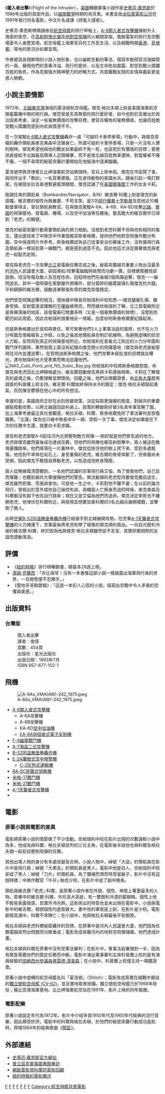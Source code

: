 {{Infobox Book 
| name          = 闖入者出擊
| title_orig    =  '''Flight of the Intruder'''
| translator    = 
| image         = [[File:Flight_of_the_intruder.jpg|160px]]
| image_caption = 英文版平裝口袋書封面。
| author        = [[史蒂芬·庫恩斯|史蒂芬·庫恩斯]]
| country       = [[美國|美國]]
| language      = [[英文|英文]]
| genre         = [[軍事小說|軍事小說]]、[[冒險小說|冒險小說]]、[[驚悚小說|驚悚小說]]、[[歷史小說|歷史小說]]
| publisher     = {{Link-en|美國海軍學會|United States Naval Institute}}出版社（精裝）<br />[[口袋書店|口袋書]]出版社（平裝）
| release_date  = 1986年
| media_type    = 紙本（[[精裝|精裝]]、[[平裝|平裝]]）
| isbn          = 美國發行英文版<br />ISBN 0-87021-200-1（精裝）<br />ISBN 0-671-72470-3（平裝）
}}

《'''闖入者出擊'''》（Flight of the Intruder），[[美國|美國]]暢銷軍事小說作家[[史蒂芬·庫恩斯|史蒂芬·庫恩斯]]於1986年出版的首部作品，以[[越南戰爭|越南戰爭]]時期的{{Link-en|美國海軍飛行員|United States Naval Aviator}}為背景。本書並由[[派拉蒙電影公司|派拉蒙電影公司]]在1991年發行同名電影，中文片名或譯《捍衛入侵者》。

史蒂芬·庫恩斯帶領讀者從[[航空母艦|航空母艦]]的飛行甲板上，[[A-6入侵者式攻擊機|A-6闖入者式攻擊機]]彈射升入海面的夜空，在[[高射砲|高射砲]][[曳光彈|曳光彈]]及[[地對空飛彈|地對空飛彈]]的火網間穿梭。風馳電掣的飛行及空戰場面令人身歷其境。航空母艦上海軍官兵的工作及生活、以及越戰時期[[香港|香港]]、[[菲律賓|菲律賓]]{{Link-en
|蘇比克灣海軍基地|U.S. Naval Base Subic Bay}}、{{Link-en|丘比岬海軍航空基地|Naval Air Station Cubi Point}}等地的景況亦如實呈現。

作者塑造各個鮮明的小說人物形象，也以幽默生動的筆法，描寫年輕飛官活潑嬉鬧的一面，展現他們的青春洋溢、飛行的愛好，以及生命危如晨露、對受到戰火蹂躪百姓的負疚，作為克服強大精神壓力的紓解方式。共患難戰友間的友情與義氣更是感人肺腑。

== 小說主要情節 ==
1972年，[[北越|北越]][[北部灣|東京灣]]海域的夏洛號航空母艦。傑克·格拉夫頓上尉是美國海軍航空隊艦載機中隊的飛行員。傑克曾是天真無邪的飛行愛好者，如今他對於高層出於政治因素考慮，決定一些毫無價值的攻擊目標，使官兵犧牲的毫無價值，也讓百姓飽受戰火蹂躪而感到內疚與憤懣不平。

在一次駕駛[[A-6入侵者式攻擊機|A-6闖入者式攻擊機]]轟炸一處「可疑的卡車停車場」行動中，與傑克搭檔的轟炸領航員麥克弗森中流彈身亡。所謂可疑的卡車停車場，只是一片沒有人煙的樹林。傑克希望他與他的戰友如果最終不免一死，也該死於有價值的目標；更應該直接給予北越最高領導人迎頭痛擊，而不是南北越百姓無辜遭殃，對當權者不痛不癢。一個不尋常的秘密突襲計畫開始在他腦海中逐漸醞釀。

夏洛號停靠菲律賓丘比岬海軍航空站碼頭時，官兵上岸休假。傑克在{{tsl|en|Olongapo City|奧隆阿波市}}市區鬧了事，與同伴出手「教訓」一名穿著便服、正在虐待動物的美國水兵，隨後引起一場打群架。在被朋友拉去香港暫避風頭期間，傑克認識了在[[美國駐外機構列表|美國領事館]]工作的女友卡莉。

剛調任來的領航員（Bombardier/Navigator，B/N）維吉爾·科爾上尉是傑克的新搭檔。維吉爾的個性內斂嚴肅、不苟言笑，是3次[[飛行優異十字勳章|飛行優異十字勳章]]及其他近10種勳獎章得主，曾任領航員教官。在與傑克駕駛A-6A、A-6B、KA-6D攻擊[[北越|北越]]、[[寮國|寮國]]的飛彈基地、發電廠、機場、以及空中加油等任務後。藝高膽大的維吉爾早已得到「老虎」的稱號。

傑克的秘密突襲行動需要領航員的鼎力相助。沒想到老虎科爾不但與他有相同的看法，還出面找來了中隊空中作業情報官斯泰格爾，提供他們地對空飛彈作戰分布圖、空中偵查照片作參考。斯泰格爾認為自己從事安全的幕後工作、沒有像飛行員及領航員一樣站到第一線戰鬥，總是感到過意不去。因此他這次決定跟著傑克與老虎一起鋌而走險。

傑克與老虎在一次攻擊[[北江省|北江]]發電廠任務完成之後，秘密突襲越共重要人物出沒最多的[[河內|河內]]人民議會大廈，卻因導航/攻擊電腦臨時故障而功虧一簣。目標建築體局部毀損，但沒有傷及敵人及百姓性命。回程時他們先後被2個飛彈追擊，傑克一一躲閃過去，其中一個飛彈在駕駛艙外側爆炸，部分震碎的艙蓋玻璃扎傷傑克的大腿。平和鎮靜的維吉爾，鼓勵逐漸緊張失常的傑克恢復穩定。

他們曾受飛彈追擊的情況，很快被中隊長坎帕瑞利中校知悉──傑克腿被扎傷、機身受損、反射雷達波擾敵的[[電子作戰|干擾絲]]被用完。然而據坎帕瑞利了解，北江發電廠附近是貧瘠落後的地區，該發電廠已閒置多時（又是一個毫無價值的冒標），沒想到防範仍如此周密。因此坎帕瑞利很重視此一情報，加意吩咐斯泰格爾要紀錄起來。

但是斯泰格爾出於良知與責任，寧可冒著他們3人上軍事法庭的風險，也不在火力分布圖及情報報告上作假，以免之後其他領航員在制訂航線時，為避開虛構的防空火力點，反而飛到真正的飛彈基地附近。坎帕瑞利在查看北江附近的火力分布圖和戰鬥序列圖時，果然發現上面沒有紀錄向傑克開火的飛彈基地（傑克與老虎是秘密飛往河內並遭追擊）。在質問過斯泰格爾之後，他們攻擊未經批准的目標就此曝光，連坎帕瑞利也大受牽累而無法庇護他們。
[[File:NAS_Cubi_Point_and_NS_Subic_Bay.jpg|right]]
坎帕瑞利中校將斯泰格爾禁閉、命傑克與老虎回丘比岬靜候處分。維吉爾鼓勵傑克再與卡莉連絡相聚，卡莉在了解傑克的處境之後，仍舊理解並關懷他。回艦之後，他們出席聽證會，由[[五角大廈|五角大廈]]趕來調查的科普蘭上校主持。維吉爾·科爾始終保持冰冷的鎮定；傑克·格拉夫頓鼓起勇氣，侃侃陳言鬱積在他心中的所有想法。

幸運的是，美國政府正好在此刻改變政策，決定採取更強硬的態度，對越共的重要據點發動攻勢，以將北越趕回談判桌上。政策的轉變剛好替3名青年軍官解了圍，加上海軍考慮最近其社會觀感，格拉夫頓、科爾、斯泰格爾免除了軍法審判並恢復職務。「主謀」傑克也只被中隊長申斥一頓、禁假一次了事。傑克決定如果能在下次的任務中生還，就要向卡莉求婚。

傑克和老虎駕駛A-6前往河內北側壓制敵方飛彈──剛好就是他們曾去過的地方。老虎與傑克雖然最後成功達成任務，但他們的飛機也被高射砲擊中，兩人被迫在敵境棄機跳傘。他們降落在一片叢林中，傑克從掛住他的樹上爬下來、受到多處輕傷，他找到不幸摔在岩石上、身受重傷的老虎。維吉爾的脊骨摔斷了，但脊髓尚未受損，因此傑克不敢擅自移動老虎，以免造成他終身殘廢。

兩人從無線電清楚聽到，一名他們認識的空軍飛行員艾倫，為了營救他們，自己反而罹難；也聽到越共大舉搜捕他們的警告。無法動彈的老虎堅持要傑克獨自逃生，傑克雖然悲傷、慌張與害怕，可是他一生之中，卡莉對他不離不棄；在以前的幾次飛行，曾經出於意外或他自己操控失誤、與機毀人亡擦身而過的時候，麥克弗森及科爾都沒有拋下他先自行跳傘；現在又是艾倫為他們而送命。傑克決定寧死也不離開老虎，他埋伏在科爾附近，與發現並想要加害科爾的3名北越兵展開槍戰，並擊倒了敵人。

此時[[美國空軍|空軍]][[B-52同溫層堡壘轟炸機|B-52同溫層堡壘轟炸機]]已經接手對北越展開攻勢。在空軍[[A-1天襲者式攻擊機|A-1天襲者式攻擊機]]的火力掩護下，空軍{{tsl|en|Sikorsky S-61R|HH-3快樂綠巨人式直升機}}最後將老虎和帶了槍傷的傑克順利救出。一向目光銳利冷峻的維吉爾·科爾，終於因為他與傑克·格拉夫頓雖然從不言宣、其實肝膽相照的友誼而感動落淚。

== 評價 ==
* 《[[紐約時報|紐約時報]]》排行榜暢銷書，精裝本28週上榜。
* [[湯姆·克蘭西|湯姆·克蘭西]]：「非比尋常！沒有一本書像這部小說一樣揭露出海軍飛行員的世界，一旦開卷便不忍釋手。」
* 《聖地牙哥聯盟報》：「這是一本扣人心弦的小說，描寫出空戰中令人矛盾的恐懼與美感。」

== 出版資料 ==
=== 台灣版 ===
:闖入者出擊
:譯者：俊偉
:頁數：454頁
:出版社：星光出版社
:出版日期：1993年7月
: ISBN 957-677-102-1

== 飛機 ==
[[File:A-6As_VMA(AW)-242_1975.jpeg|right]]
* [[A-6入侵者式攻擊機|A-6闖入者式攻擊機]]
** A-6A攻擊機
** A-6B攻擊機
** KA-6D[[空中加油機|空中加油機]]
** [[EA-6徘徊者式電子作戰機|EA-6A徘徊者式電子反制機]]
* [[F-4幽靈戰鬥機|F-4幽靈戰鬥機]]
* [[A-7海盜二式攻擊機|A-7海盜二式攻擊機]]
* [[B-52同溫層堡壘轟炸機|B-52同溫層堡壘轟炸機]]
* [[E-2空中預警機|E-2A鷹眼式空中預警機]]
** [[C-2灰狗式運輸機|C-2灰狗式運輸機]]
* [[A-5攻击机|RA-5C民團式偵察機]]
* [[米格-17战斗机|米格-17戰鬥機]]
* [[米格-21战斗机|米格-21戰鬥機]]
* [[A-1攻擊機|A-1天襲者式攻擊機]]
* {{tsl|en|Sikorsky S-61R|HH-3快樂綠巨人式直升機}}

== 電影 ==
=== 原著小說與電影的差異 ===
電影將原著小說的情節做了不少改動。坎帕瑞利中校在影片出現的次數遠較小說中為多，他成為與科爾、格拉夫頓並列的三位主角，在電影後半段他也與科爾及格拉夫頓一起前往壓制飛彈的任務。

其他出場人物的身分有多處改變及合併。小說人物中，綽號「大盜」的領航員在影片中是飛行員；綽號「大奧吉」的領航員是黑人，電影中他是白人，坎帕瑞利中校卻成了黑人；綽號「刀片」的領航員，為了彌補禿頭而特意留鬍子，影片中沒有這個特徵；中隊作戰官「牛仔」·帕克少校，在影片中成了副中隊長。

領航員維吉爾·「老虎」·科爾，是原著小說作者在外貌、個性、神態上著墨最多的人物。原著中的維吉爾·科爾，外形高大英挺，有一雙銳利冷漠的藍眼睛。個性上他不輕易表露情感，其實外冷內熱。這些突出的特質也並未出現在電影中。小說與電影中的維吉爾，相貌個性均差距甚大。書中他的軍銜是上尉，在影片是少校。電影劇情高潮中，科爾不幸陣亡；在小說中，他與格拉夫頓最後平安脫險。

格拉夫頓與老虎科爾秘密轟炸的目標，在原著中是河內人民議會大廈，他們因為任務電腦突然出問題而功敗垂成；電影改成突襲河內的地對空飛彈儲備，他們達成計畫。

格拉夫頓與科爾在原著中沒有受軍法審判；在影片中，軍事法庭審理到一半，因為有緊急需要他們的既定任務而中斷。電影中演出軍事審判主席科普蘭上校的是有演員經驗的[[田納西州|田納西州]][[參議員|參議員]][[弗雷德·湯普森|弗雷德·湯普森]]；在小說中，科普蘭上校僅主持一場聽證會。

原著小說中虛構的航空母艦名叫「夏洛號」（Shiloh）；電影改成真實在越戰中服役的[[獨立號航空母艦_(CV-62)|獨立號航空母艦 (CV-62)]]，並且實地取景拍攝。獨立號航空母艦已於1998年除役；蘇比克灣海軍基地、丘比岬海軍航空站在1991年、影片上映的同年裁撤。

=== 電影配樂 ===
原著小說設定年代為1972年。影片中介紹多首1950年代及1960年代經典的流行音樂，因此頗受好評。電影中的科爾與格拉夫頓，於他們的秘密突襲行動成功返航時，齊唱1964年的經典歌曲《[[下城|鬧區]]》。

== 外部連結 ==
* [http://www.coonts.com/ 史蒂芬·庫恩斯官方網站]
* [http://www.pritzkermilitarylibrary.org/events/2008-02-13-stephenCoonts.jsp 普立茲克軍事圖書館專訪]
* [http://www.imdb.com/title/tt0099587/ 網路電影資料庫的電影回顧]
* [http://movies.nytimes.com/movie/17804/Flight-of-the-Intruder/overview 紐約時報的電影概述]

[[Category:美國海軍題材電影|F]]
[[Category:空戰電影|F]]
[[Category:美國歷史小說|F]]
[[Category:軍事小說|F]]
[[Category:越戰電影|F]]
[[Category:1972年背景電影|F]]
[[Category:派拉蒙影業電影|F]]
[[Category:航空母艦背景電影|Category:航空母艦背景電影]]